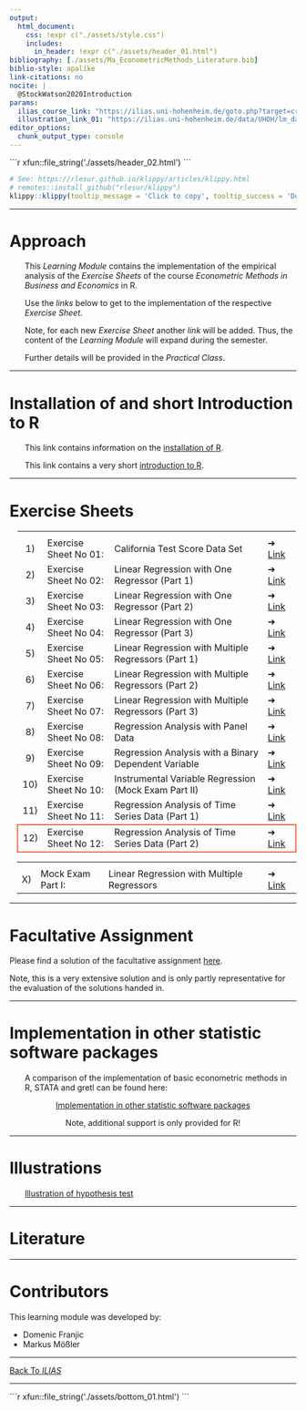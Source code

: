 ```yaml
---
output:
  html_document:
    css: !expr c("./assets/style.css")
    includes:
      in_header: !expr c("./assets/header_01.html")
bibliography: [./assets/Ma_EconometricMethods_Literature.bib]
biblio-style: apalike
link-citations: no
nocite: | 
  @StockWatson2020Introduction
params:
  ilias_course_link: "https://ilias.uni-hohenheim.de/goto.php?target=crs_1513853&client_id=UHOH" # change!
  illustration_link_01: "https://ilias.uni-hohenheim.de/data/UHOH/lm_data/lm_1776644/illustration-statistical-concepts/sim-hyp-tes-ill/sim_hyp_tes_ill.html" # fixed!
editor_options: 
  chunk_output_type: console
---
```


<!--..........................................................................-->
<!--..........................................................................-->

<!-- Include header -->

````{=html}
```r
xfun::file_string('./assets/header_02.html')
```
````

```r

# See: https://rlesur.github.io/klippy/articles/klippy.html
# remotes::install_github("rlesur/klippy")
klippy::klippy(tooltip_message = 'Click to copy', tooltip_success = 'Done', position = c('top', 'right'))

```

<!--..........................................................................-->
<!--..........................................................................-->

<!--..........................................................................-->
<hr />

# Approach

<div style="margin-left: 20pt">

This *Learning Module* contains the implementation of the empirical analysis of the *Exercise Sheets* of the course *Econometric Methods in Business and Economics* in <span class="R">R</span>.

Use the *links* below to get to the implementation of the respective *Exercise Sheet*.

Note, for each new *Exercise Sheet* another *link* will be added. Thus, the content of the *Learning Module* will expand during the semester.

Further details will be provided in the *Practical Class*.

</div>



<!--..........................................................................-->
<hr />

# Installation of and short Introduction to <span class="R">R</span>

<div style="margin-left: 20pt">

This link contains information on the [installation of <span class="R">R</span>](./00_RInstallation_XX.html).

This link contains a very short [introduction to <span class="R">R</span>](./00_RBasics_XX.html). 

</div>



<!--..........................................................................-->
<hr />

# Exercise Sheets

<div style="margin-left: 10pt">

<table style="width:100%">
  <tr>
    <th style="width:4%"></th>
    <th style="width:25%"></th>
    <th style="width:59%"></th>
    <th style="width:12%"></th>
  </tr>
  <!-- ..... -->
  <tr>
    <td style="text-align:center">
    <span>1)</span>
    </td>
    <td>
    Exercise Sheet No 01:
    </td>
    <td>
    California Test Score Data Set
    </td>
    <td>
    &#10140; [Link](01_ExerciseSheet_No01_XX.html)
    </td>
  </tr>
  <!-- ..... -->
  <tr>
    <td style="text-align:center">
    <span>2)</span>
    </td>
    <td>
    Exercise Sheet No 02:
    </td>
    <td>
    Linear Regression with One Regressor (Part 1)
    </td>
    <td>
    &#10140; [Link](02_ExerciseSheet_No02_XX.html)
    </td>
  </tr>
  <!-- ..... -->
  <tr>
    <td style="text-align:center">
    <span>3)</span>
    </td>
    <td>
    Exercise Sheet No 03:
    </td>
    <td>
    Linear Regression with One Regressor (Part 2)
    </td>
    <td>
    &#10140; [Link](03_ExerciseSheet_No03_XX.html)
    </td>
  </tr>
  <!-- ..... -->
  <tr>
    <td style="text-align:center">
    <span>4)</span>
    </td>
    <td>
    Exercise Sheet No 04:
    </td>
    <td>
    Linear Regression with One Regressor (Part 3)
    </td>
    <td>
    &#10140; [Link](04_ExerciseSheet_No04_XX.html)
    </td>
  </tr>
  <!-- ..... -->
  <tr>
    <td style="text-align:center">
    <span>5)</span>
    </td>
    <td>
    Exercise Sheet No 05:
    </td>
    <td>
    Linear Regression with Multiple Regressors (Part 1)
    </td>
    <td>
    &#10140; [Link](05_ExerciseSheet_No05_XX.html)
    </td>
  </tr>
  <!-- ..... -->
  <tr>
    <td style="text-align:center">
    <span>6)</span>
    </td>
    <td>
    Exercise Sheet No 06:
    </td>
    <td>
    Linear Regression with Multiple Regressors (Part 2)
    </td>
    <td>
    &#10140; [Link](06_ExerciseSheet_No06_XX.html)
    </td>
  </tr>
  <!-- ..... -->
  <tr>
    <td style="text-align:center">
    <span>7)</span>
    </td>
    <td>
    Exercise Sheet No 07:
    </td>
    <td>
    Linear Regression with Multiple Regressors (Part 3)
    </td>
    <td>
    &#10140; [Link](07_ExerciseSheet_No07_XX.html)
    </td>
  </tr>
  <!-- ..... -->
  <tr>
    <td style="text-align:center">
    <span>8)</span>
    </td>
    <td>
    Exercise Sheet No 08:
    </td>
    <td>
    Regression Analysis with Panel Data
    </td>
    <td>
    &#10140; [Link](08_ExerciseSheet_No08_XX.html)
    </td>
  </tr>
  <!-- ..... -->
  <tr>
    <td style="text-align:center">
    <span>9)</span>
    </td>
    <td>
    Exercise Sheet No 09:
    </td>
    <td>
    Regression Analysis with a Binary Dependent Variable
    </td>
    <td>
    &#10140; [Link](09_ExerciseSheet_No09_XX.html)
    </td>
  </tr>
  <!-- ..... -->
  <tr>
    <td style="text-align:center">
    <span>10)</span>
    </td>
    <td>
    Exercise Sheet No 10:
    </td>
    <td>
    Instrumental Variable Regression (Mock Exam Part II)
    </td>
    <td>
    &#10140; [Link](10_ExerciseSheet_No10_XX.html)
    </td>
  </tr>
  <!-- ..... -->
  <tr>
    <td style="text-align:center">
    <span>11)</span>
    </td>
    <td>
    Exercise Sheet No 11:
    </td>
    <td>
    Regression Analysis of Time Series Data (Part 1)
    </td>
    <td>
    &#10140; [Link](11_ExerciseSheet_No11_XX.html)
    </td>
  </tr>
  <!-- ..... -->
  <tr style="border: 2px solid tomato">
    <td style="text-align:center">
    <span>12)</span>
    </td>
    <td>
    Exercise Sheet No 12:
    </td>
    <td>
    Regression Analysis of Time Series Data (Part 2)
    </td>
    <td>
    &#10140; [Link](12_ExerciseSheet_No12_XX.html)
    </td>
  </tr>
  
</table>

<!-- <p style="text-indent: 20pt">...</p> -->

<table style="width:100%">
  <tr>
    <th style="width:4%"></th>
    <th style="width:25%"></th>
    <th style="width:59%"></th>
    <th style="width:12%"></th>
  </tr>
  <!-- ..... -->
  <tr>
    <td style="text-align:center">
    <span>X)</span>
    </td>
    <td>
    Mock Exam Part I:
    </td>
    <td>
    Linear Regression with Multiple Regressors
    </td>
    <td>
    &#10140; [Link](XX_MockExam_TaskNo01_XX.html)
    </td>
  </tr>

</table>

</div>

<!--..........................................................................-->
<hr />

# Facultative Assignment

Please find a solution of the facultative assignment [here](./XX_Assignment_XX.html).

Note, this is a very extensive solution and is only partly representative for the evaluation of the solutions handed in.

<!--..........................................................................-->
<hr />

# Implementation in other statistic software packages

<div style="margin-left: 20pt">

A comparison of the implementation of basic econometric methods in <span class="emp01">R</span>, <span class="emp01">STATA</span> and <span class="emp01">gretl</span> can be found here:

</div>

<center>
<span class="emp01">[Implementation in other statistic software packages](./software-implementations/index.html)</span></span>

<span class="emp01">Note, additional support is only provided for <span class="R">R!</span></span>
</center>

<!-- .......................................................................... -->
<hr />

# Illustrations

<div style="margin-left: 20pt">
[Illustration of hypothesis test](`r params$illustration_link_01`)
</div>

<!--..........................................................................-->
<hr />

# Literature

<div style="margin-left: 20pt">

<div id="refs"></div>

</div>

<!--..........................................................................-->
<hr />

# Contributors

This learning module was developed by:

* Domenic Franjic
* Markus Mößler

<!--..........................................................................-->
<hr />

<p class="back01">
[Back To *ILIAS*](`r params$ilias_course_link`)
</p>

<!--..........................................................................-->
<hr />

<!--..........................................................................--> 
<!-- THIS IS THE END --> 

<!-- Include bottom -->

````{=html}
```r
xfun::file_string('./assets/bottom_01.html')
```
````
